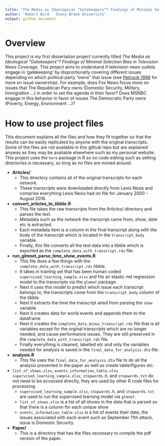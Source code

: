 ```yaml
---
title: 'The Media as Ideological “Gatekeepers”? Findings of Minimal Selection Bias in Television News Coverage'
author: 'Robert Bird   Stony Brook University'
output: github_document
---
```


# Overview

This project is my first dissertation project currently titled *The Media as Ideological “Gatekeepers”? Findings of Minimal Selection Bias in Television News Coverage*. This project aims to understand if television news outlets engage in 'gatekeeping' by disprortionatly covering different issues depending on which political party "owns" that issue (see [Petrocik 1996](http://darp.lse.ac.uk/Frankweb/courses/Ec501/petrocik_issue_ownership.pdf) for more on issue ownership). For example, does Fox News focus more on issues that The Republican Pary owns (Domestic Security, Military, Immigration ...) in order to set the agenda in their favor? Does MSNBC engage in this behavior in favor of issues The Democratic Party owns (Poverty, Energy, Environment ...)?

# How to use project files
This document explains all the files and how they fit together so that the results can be easily replicated by anyone with the original transcripts. Some of the files are not available in this github repo but are explained anyway as they may be available elsewhere such as my personal website. This project uses the `here` package in R so no code editing such as setting directories is necessary, so long as no files are moved around.

- **Articles/**
    - This directory contains all of the original transcripts for each network.
    - These transcripts were downloaded directly from Lexis Nexis and comprise everything Lexis Nexis had on file for January 2000 - August 2016.
- **convert_articles_to_tibble.R**
    - This file takes the raw transcripts from the *Articles/* directory and parses the text.
    - Metadata such as the *network* the transcript came from, *show*, *date* etc is extracted.
    - Each metadata item is a column in the final transcript along with the body of the transcript which is located in the `transcript_body` variable.
    - Finally, this file converts all the text data into a tibble which is exported as the `complete_data_with_transcript.rds` file.
- **run_glmnet_parse_time_show_events.R**
    - This file does a few things with the `complete_data_with_transcript.rds` tibble.
    - It takes in training set that has been human coded `supervised_learning_sample.xlsx` and fits an elastic net regression model to the transcripts via the `glmnet` package.
    - Next it uses this model to predict which issue each transcript belongs to, the transcripts come from the `transcript_body` column of the tibble.
    - Next it extracts the time the transcript aired from parsing the `show` variable.
    - Next it creates data for world events and appends them to the dataframe
    - Next it creates the `complete_data_minus_transcript.rds` file that is all variables except for the orginal transcripts which are no longer needed, and cause performance issues. They are still preserved in the `complete_data_with_transcript.rds` file.
    - Finally everything is cleaned, labelled etc and only the variables needed for analysis is saved in the `final_data_for_analysis.dta` file.
- **analysis.R**
    - This file uses the `final_data_for_analysis.dta` file to do all the analysis presented in the paper as well as create table/figures etc.
- `list_of_shows.xlsx`, `events_information_table.xlsx` `supervised_learning_sample.xlsx`, `stopwords.R`, and `stopwords.txt` do not need to be accessed directly, they are used by other R code files for processing.
    - `supervised_learning_sample.xlsx`, `stopwords.R`, and `stopwords.txt` are used to run the supervised learning model via `glmnet`.
    - `list_of_shows.xlsx` is a list of all shows in the data that is parsed so that there is a column for each unique show
    - `events_information_table.xlsx` is a list of events their date, the issues associated with each event such as September 11th attack, issue is Domestic Security.
- **Paper/**
    - This is a directory that has the files necessary to compile the pdf version of the paper.